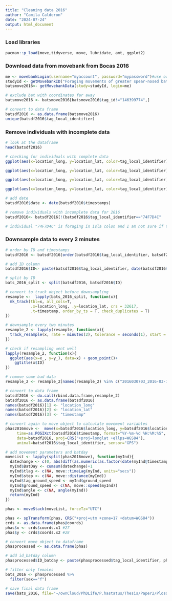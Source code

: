 ```yaml
---
title: "Cleaning data 2016"
author: "Camila Calderon"
date: "2024-07-24"
output: html_document
---
```


### Load libraries

```r
pacman::p_load(move,tidyverse, move, lubridate, amt, ggplot2)
```

### Download data from movebank from Bocas 2016 

```r
me <- movebankLogin(username="myaccount", password="mypassword")#use own credentials
studyId <- getMovebankID("Foraging movements of greater spear-nosed bats, Bocas del Toro",me)
batsmove2016<- getMovebankData(study=studyId, login=me)

# exclude bat with coordinates far away
batsmove2016 <- batsmove2016[batsmove2016$tag_id!="146399774",]

# convert to data frame
batsdf2016 <- as.data.frame(batsmove2016)
unique(batsdf2016$tag_local_identifier)
```

### Remove individuals with incomplete data

```r
# look at the dataframe
head(batsdf2016)

# checking for individuals with complete data
ggplot(aes(x=location_long, y=location_lat, color=tag_local_identifier), data=batsdf2016[batsdf2016$tag_local_identifier=="74D8C25",])+geom_point() #leave

ggplot(aes(x=location_long, y=location_lat, color=tag_local_identifier), data=batsdf2016[batsdf2016$tag_local_identifier=="74D972D",])+geom_point() #remove

ggplot(aes(x=location_long, y=location_lat, color=tag_local_identifier), data=batsdf2016[batsdf2016$tag_local_identifier=="74DAF9C",])+geom_point()#leave

ggplot(aes(x=location_long, y=location_lat, color=tag_local_identifier), data=batsdf2016[batsdf2016$tag_local_identifier=="74F7D4C",])+geom_point()#remove

# add date
batsdf2016$date <- date(batsdf2016$timestamps)

# remove individuals with incomplete data for 2016
batsdf2016<- batsdf2016[!(batsdf2016$tag_local_identifier=="74F7D4C"  |batsdf2016$tag_local_identifier== "74D972D"),] 

# individual "74F7D4C" is foraging in isla colon and I am not sure if the track is complete. Thus, I've removed it.
```

### Downsample data to every 2 minutes

```r
# order by ID and timestamps
batsdf2016 <- batsdf2016[order(batsdf2016$tag_local_identifier, batsdf2016$timestamp),]

# add ID column
batsdf2016$ID<- paste(batsdf2016$tag_local_identifier, date(batsdf2016$timestamp), sep="_")

# split by ID
bats_2016_split <- split(batsdf2016, batsdf2016$ID)

# convert to track object before downsampling
resample <-  lapply(bats_2016_split, function(x){
  mk_track(tbl=x, all_cols=T,
           .x=location_long, .y=location_lat, crs = 32617,
           .t=timestamp, order_by_ts = T, check_duplicates = T)
})

# downsample every two minutes
resample_2 <- lapply(resample, function(x){
  track_resample(x, rate = minutes(2), tolerance = seconds(1), start = 1)
})

# check if resampling went well
lapply(resample_2, function(x){
  ggplot(aes(x=x_, y=y_), data=x) + geom_point()+
    ggtitle(x$ID)
})

# remove some bad data
resample_2 <- resample_2[names(resample_2) %in% c("2016030703_2016-03-10","74DA035_2016-03-04", "74DC454_2016-03-04", "74DDA80_2016-03-10", "74DDFB1_2016-03-04", "74F9F83_2016-03-06", "74FE24E_2016-03-06") ==FALSE]

# convert to data frame
batsdf2016 <- do.call(rbind.data.frame,resample_2)
batsdf2016 <- as.data.frame(batsdf2016)
names(batsdf2016)[1] <- "location_long"
names(batsdf2016)[2] <- "location_lat"
names(batsdf2016)[3] <- "timestamp"

# convert again to move object to calculate movement variables
phas2016move <-  move(x=batsdf2016$location_long, y=batsdf2016$location_lat, 
     time=as.POSIXct(batsdf2016$timestamp, format="%Y-%m-%d %H:%M:%S", tz="UTC"), 
     data=batsdf2016, proj=CRS("+proj=longlat +ellps=WGS84"), 
     animal=batsdf2016$tag_local_identifier, sensor="GPS")

# add movement parameters and batday
moveList <- lapply(split(phas2016move), function(myInd){
  datechange <- c(0, abs(diff(as.numeric(as.factor(date(myInd@timestamps-(12*60*60)))))))
  myInd$BatDay <- cumsum(datechange)+1
  myInd$tlag <- c(NA, move::timeLag(myInd, units="secs"))
  myInd$step <- c(NA, move::distance(myInd))
  myInd$tag_ground_speed <- myInd$ground_speed
  myInd$ground_speed <- c(NA, move::speed(myInd))
  myInd$angle <- c(NA, angle(myInd))
  return(myInd)
})

phas <- moveStack(moveList, forceTz="UTC")

phas <- spTransform(phas, CRS("+proj=utm +zone=17 +datum=WGS84"))
crds <- as.data.frame(phas@coords)
phas$x <- crds$coords.x1 #27
phas$y <- crds$coords.x2 #28

# convert move object to dataframe
phasprocessed <- as.data.frame(phas)

# add id_batday column 
phasprocessed$ID_batday <- paste(phasprocessed$tag_local_identifier, phasprocessed$BatDay, sep="_")

# filter only females
bats_2016 <- phasprocessed %>%
  filter(sex=="f")

# save final data frame
save(bats_2016, file="~/ownCloud/PhDLife/P.hastatus/Thesis/Paper2/PlosOne/data/bats2016_resample_clean.RData")
```
